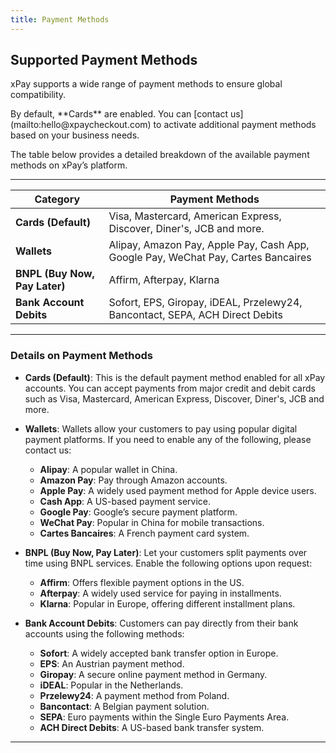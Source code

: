 ```yaml
---
title: Payment Methods
---
```


## Supported Payment Methods

xPay supports a wide range of payment methods to ensure global compatibility.

<Note>
  By default, **Cards** are enabled. You can [contact
  us](mailto:hello@xpaycheckout.com) to activate additional payment methods
  based on your business needs.
</Note>

The table below provides a detailed breakdown of the available payment methods on xPay’s platform.

---

| **Category**                  | **Payment Methods**                                                               |
| ----------------------------- | --------------------------------------------------------------------------------- |
| **Cards (Default)**           | Visa, Mastercard, American Express, Discover, Diner's, JCB and more.              |
| **Wallets**                   | Alipay, Amazon Pay, Apple Pay, Cash App, Google Pay, WeChat Pay, Cartes Bancaires |
| **BNPL (Buy Now, Pay Later)** | Affirm, Afterpay, Klarna                                                          |
| **Bank Account Debits**       | Sofort, EPS, Giropay, iDEAL, Przelewy24, Bancontact, SEPA, ACH Direct Debits      |

---

### **Details on Payment Methods**

- **Cards (Default)**: This is the default payment method enabled for all xPay accounts. You can accept payments from major credit and debit cards such as Visa, Mastercard, American Express, Discover, Diner's, JCB and more.

- **Wallets**: Wallets allow your customers to pay using popular digital payment platforms. If you need to enable any of the following, please contact us:

  - **Alipay**: A popular wallet in China.
  - **Amazon Pay**: Pay through Amazon accounts.
  - **Apple Pay**: A widely used payment method for Apple device users.
  - **Cash App**: A US-based payment service.
  - **Google Pay**: Google’s secure payment platform.
  - **WeChat Pay**: Popular in China for mobile transactions.
  - **Cartes Bancaires**: A French payment card system.

- **BNPL (Buy Now, Pay Later)**: Let your customers split payments over time using BNPL services. Enable the following options upon request:

  - **Affirm**: Offers flexible payment options in the US.
  - **Afterpay**: A widely used service for paying in installments.
  - **Klarna**: Popular in Europe, offering different installment plans.

- **Bank Account Debits**: Customers can pay directly from their bank accounts using the following methods:
  - **Sofort**: A widely accepted bank transfer option in Europe.
  - **EPS**: An Austrian payment method.
  - **Giropay**: A secure online payment method in Germany.
  - **iDEAL**: Popular in the Netherlands.
  - **Przelewy24**: A payment method from Poland.
  - **Bancontact**: A Belgian payment solution.
  - **SEPA**: Euro payments within the Single Euro Payments Area.
  - **ACH Direct Debits**: A US-based bank transfer system.

---

